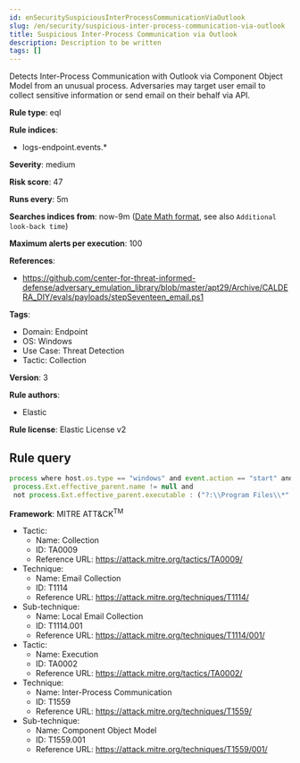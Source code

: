 ```yaml
---
id: enSecuritySuspiciousInterProcessCommunicationViaOutlook
slug: /en/security/suspicious-inter-process-communication-via-outlook
title: Suspicious Inter-Process Communication via Outlook
description: Description to be written
tags: []
---
```


<div id="suspicious-inter-process-communication-via-outlook"></div>

Detects Inter-Process Communication with Outlook via Component Object Model from an unusual process. Adversaries may target user email to collect sensitive information or send email on their behalf via API.

**Rule type**: eql

**Rule indices**: 

* logs-endpoint.events.*

**Severity**: medium

**Risk score**: 47

**Runs every**: 5m

**Searches indices from**: now-9m ([Date Math format](((ref))/common-options.html#date-math), see also <DocLink id="enSecurityRulesUiCreate" section="set-the-rules-schedule">`Additional look-back time`</DocLink>)

**Maximum alerts per execution**: 100

**References**: 

* https://github.com/center-for-threat-informed-defense/adversary_emulation_library/blob/master/apt29/Archive/CALDERA_DIY/evals/payloads/stepSeventeen_email.ps1

**Tags**: 

* Domain: Endpoint
* OS: Windows
* Use Case: Threat Detection
* Tactic: Collection

**Version**: 3

**Rule authors**: 

* Elastic

**Rule license**: Elastic License v2

## Rule query

```js
process where host.os.type == "windows" and event.action == "start" and process.name : "OUTLOOK.EXE"  and
 process.Ext.effective_parent.name != null and
 not process.Ext.effective_parent.executable : ("?:\\Program Files\\*", "?:\\Program Files (x86)\\*")

```

**Framework**: MITRE ATT&CK<sup>TM</sup>

* Tactic:
    * Name: Collection
    * ID: TA0009
    * Reference URL: https://attack.mitre.org/tactics/TA0009/
* Technique:
    * Name: Email Collection
    * ID: T1114
    * Reference URL: https://attack.mitre.org/techniques/T1114/
* Sub-technique:
    * Name: Local Email Collection
    * ID: T1114.001
    * Reference URL: https://attack.mitre.org/techniques/T1114/001/
* Tactic:
    * Name: Execution
    * ID: TA0002
    * Reference URL: https://attack.mitre.org/tactics/TA0002/
* Technique:
    * Name: Inter-Process Communication
    * ID: T1559
    * Reference URL: https://attack.mitre.org/techniques/T1559/
* Sub-technique:
    * Name: Component Object Model
    * ID: T1559.001
    * Reference URL: https://attack.mitre.org/techniques/T1559/001/


